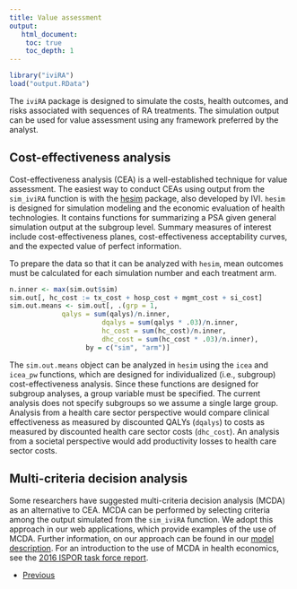 ```yaml
---
title: Value assessment 
output: 
   html_document:
    toc: true
    toc_depth: 1
---
```


```r
library("iviRA")
load("output.RData")
```

The `iviRA` package is designed to simulate the costs, health outcomes, and risks associated with sequences of RA treatments. The simulation output can be used for value assessment using any framework preferred by the analyst. 

## Cost-effectiveness analysis
Cost-effectiveness analysis (CEA) is a well-established technique for value assessment. The easiest way to conduct CEAs using output from the `sim_iviRA` function is with the [hesim](https://innovationvalueinitiative.github.io/hesim/) package, also developed by IVI. `hesim` is designed for simulation modeling and the economic evaluation of health technologies. It contains functions for summarizing a PSA given general simulation output at the subgroup level. Summary measures of interest include cost-effectiveness planes, cost-effectiveness acceptability curves, and the expected value of perfect information. 

To prepare the data so that it can be analyzed with `hesim`, mean outcomes must be calculated for each simulation number and each treatment arm.

```r
n.inner <- max(sim.out$sim)
sim.out[, hc_cost := tx_cost + hosp_cost + mgmt_cost + si_cost]
sim.out.means <- sim.out[, .(grp = 1,
             qalys = sum(qalys)/n.inner,
                       dqalys = sum(qalys * .03)/n.inner,
                       hc_cost = sum(hc_cost)/n.inner,
                       dhc_cost = sum(hc_cost * .03)/n.inner),
                   by = c("sim", "arm")]
```

The `sim.out.means` object can be analyzed in `hesim` using the `icea` and `icea_pw` functions, which are designed for individualized (i.e., subgroup) cost-effectiveness analysis. Since these functions are designed for subgroup analyses, a group variable must be specified. The current analysis does not specify subgroups so we assume a single large group. Analysis from a health care sector perspective would compare clinical effectiveness as measured by discounted QALYs (`dqalys`) to costs as measured by discounted health care sector costs (`dhc_cost`). An analysis from a societal perspective would add productivity losses to health care sector costs.

## Multi-criteria decision analysis
Some researchers have suggested multi-criteria decision analysis (MCDA) as an alternative to CEA. MCDA can be performed by selecting criteria among the output simulated from the `sim_iviRA` function. We adopt this approach in our web applications, which provide examples of the use of MCDA. Further information, on our approach can be found in our [model description](../model-description/model-description.pdf). For an introduction to the use of MCDA in health economics, see the [2016 ISPOR task force report](http://www.sciencedirect.com/science/article/pii/S1098301515051359). 

<div>
<ul class="pager">
  <li class="previous"><a href="05-ips.html">Previous</a></li>
</ul>
</div>
